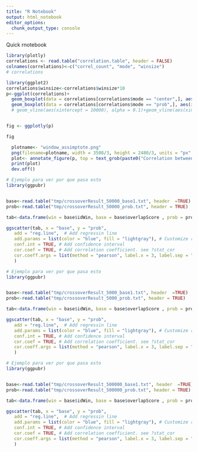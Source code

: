```yaml
---
title: "R Notebook"
output: html_notebook
editor_options: 
  chunk_output_type: console
---
```


Quick rnotebook


```r
library(plotly)
correlations <- read.table("correlation.table", header = FALSE)
colnames(correlations)<-c("correl_count", "mode", "winsize")
# correlations

library(ggplot2)
correlations$winsize<-correlations$winsize*10
p<-ggplot(correlations)+
  geom_boxplot(data = correlations[correlations$mode == "center",], aes(x=winsize,y=correl_count,fill=mode, group = winsize, color = mode), alpha = 0.5)+
  geom_boxplot(data = correlations[correlations$mode == "prob",], aes(x=winsize,y=correl_count,fill=mode, group = winsize, color = mode), alpha = 0.5)  + geom_smooth(aes(x = winsize, y = correl_count, color = mode, fill = mode), alpha = 0)#+
  # geom_vline(aes(xintercept = 10000), alpha = 0.1)+geom_vline(aes(xintercept = 50000), alpha = 0.1)+geom_vline(aes(xintercept = 200000), alpha = 0.1)


fig <- ggplotly(p)

fig

  plotname<- "window_assimptote.png"
  png(filename=plotname, width = 3508/3, height = 2480/3, units = "px" )
  plot<- annotate_figure(p, top = text_grob(paste0("Correlation between real and estimated recombination values depending on window size, with original method and our method." ), size = 20) )
  print(plot)
  dev.off()

```


```r

# Ejemplo para ver por que pasa esto
library(ggpubr)


base<-read.table("tmp/crossoverResult_50000_base1.txt", header  =TRUE)
prob<-read.table("tmp/crossoverResult_50000_prob.txt", header = TRUE)

tab<-data.frame(win = base$idWin, base = base$overlapScore , prob = prob$overlapScore)

ggscatter(tab, x = "base", y = "prob",
   add = "reg.line",  # Add regressin line
   add.params = list(color = "blue", fill = "lightgray"), # Customize reg. line
   conf.int = TRUE, # Add confidence interval
   cor.coef = TRUE, # Add correlation coefficient. see ?stat_cor
   cor.coeff.args = list(method = "pearson", label.x = 3, label.sep = "\n")
   )


```

```r

# Ejemplo para ver por que pasa esto
library(ggpubr)


base<-read.table("tmp/crossoverResult_5000_base1.txt", header  =TRUE)
prob<-read.table("tmp/crossoverResult_5000_prob.txt", header = TRUE)

tab<-data.frame(win = base$idWin, base = base$overlapScore , prob = prob$overlapScore)

ggscatter(tab, x = "base", y = "prob",
   add = "reg.line",  # Add regressin line
   add.params = list(color = "blue", fill = "lightgray"), # Customize reg. line
   conf.int = TRUE, # Add confidence interval
   cor.coef = TRUE, # Add correlation coefficient. see ?stat_cor
   cor.coeff.args = list(method = "pearson", label.x = 3, label.sep = "\n")
   )


```

```r

# Ejemplo para ver por que pasa esto
library(ggpubr)


base<-read.table("tmp/crossoverResult_500000_base1.txt", header  =TRUE)
prob<-read.table("tmp/crossoverResult_500000_prob.txt", header = TRUE)

tab<-data.frame(win = base$idWin, base = base$overlapScore , prob = prob$overlapScore)

ggscatter(tab, x = "base", y = "prob",
   add = "reg.line",  # Add regressin line
   add.params = list(color = "blue", fill = "lightgray"), # Customize reg. line
   conf.int = TRUE, # Add confidence interval
   cor.coef = TRUE, # Add correlation coefficient. see ?stat_cor
   cor.coeff.args = list(method = "pearson", label.x = 3, label.sep = "\n")
   )


```